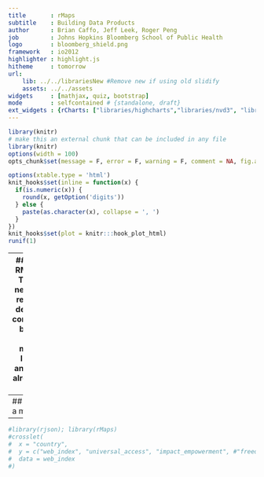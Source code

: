 ```yaml
---
title       : rMaps
subtitle    : Building Data Products
author      : Brian Caffo, Jeff Leek, Roger Peng
job         : Johns Hopkins Bloomberg School of Public Health
logo        : bloomberg_shield.png
framework   : io2012
highlighter : highlight.js
hitheme     : tomorrow
url:
    lib: ../../librariesNew #Remove new if using old slidify
    assets: ../../assets
widgets     : [mathjax, quiz, bootstrap]
mode        : selfcontained # {standalone, draft}
ext_widgets : {rCharts: ["libraries/highcharts","libraries/nvd3", "libraries/morris", "libraries/leaflet", "libraries/rickshaw"]}
---
```

```r
library(knitr)
# make this an external chunk that can be included in any file
library(knitr)
options(width = 100)
opts_chunk$set(message = F, error = F, warning = F, comment = NA, fig.align = 'center', dpi = 100, tidy = F, cache.path = '.cache/', fig.path = 'fig/')

options(xtable.type = 'html')
knit_hooks$set(inline = function(x) {
  if(is.numeric(x)) {
    round(x, getOption('digits'))
  } else {
    paste(as.character(x), collapse = ', ')
  }
})
knit_hooks$set(plot = knitr:::hook_plot_html)
runif(1)
```


---
## BONUS RMaps!!!
- There's a new github repository describing connections between more
  mapping libraries and R
  - We already saw leaflet

```
library(devtools);
require(devtools)
install_github('ramnathv/rCharts@dev')
install_github('ramnathv/rMaps')
```

---
## Creating a map
```
#library(rjson); library(rMaps)
#crosslet(
#  x = "country",
#  y = c("web_index", "universal_access", "impact_empowerment", #"freedom_openness"),
#  data = web_index
#)
```

---
```r
#library(rjson); library(rMaps)
#crosslet(
#  x = "country",
#  y = c("web_index", "universal_access", "impact_empowerment", #"freedom_openness"),
#  data = web_index
#)
```
